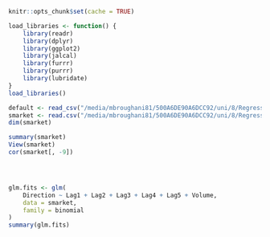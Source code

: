 ```r
knitr::opts_chunk$set(cache = TRUE)
```

```r
load_libraries <- function() {
    library(readr)
    library(dplyr)
    library(ggplot2)
    library(jalcal)
    library(furrr)
    library(purrr)
    library(lubridate)
}
load_libraries()
```

```r
default <- read_csv("/media/mbroughani81/500A6DE90A6DCC92/uni/8/Regression/slides/datasets/Default.csv")
smarket <- read.csv("/media/mbroughani81/500A6DE90A6DCC92/uni/8/Regression/slides/datasets/Smarket.csv", stringsAsFactors = T) # Direction column should be factor
dim(smarket)

summary(smarket)
View(smarket)
cor(smarket[, -9])




glm.fits <- glm(
    Direction ~ Lag1 + Lag2 + Lag3 + Lag4 + Lag5 + Volume,
    data = smarket,
    family = binomial
)
summary(glm.fits)
```
